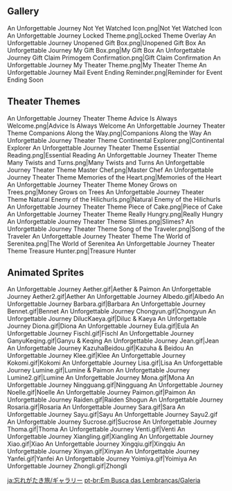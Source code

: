 {{Event Tabs
|subpage1 = Statistics
|story = false
}}
==Gallery==
<gallery>
An Unforgettable Journey Not Yet Watched Icon.png|Not Yet Watched Icon
An Unforgettable Journey Locked Theme.png|Locked Theme Overlay
An Unforgettable Journey Unopened Gift Box.png|Unopened Gift Box
An Unforgettable Journey My Gift Box.png|My Gift Box
An Unforgettable Journey Gift Claim Primogem Confirmation.png|Gift Claim Confirmation
An Unforgettable Journey My Theater Theme.png|My Theater Theme
An Unforgettable Journey Mail Event Ending Reminder.png|Reminder for Event Ending Soon
</gallery>

==Theater Themes==
<gallery>
An Unforgettable Journey Theater Theme Advice Is Always Welcome.png|Advice Is Always Welcome
An Unforgettable Journey Theater Theme Companions Along the Way.png|Companions Along the Way
An Unforgettable Journey Theater Theme Continental Explorer.png|Continental Explorer
An Unforgettable Journey Theater Theme Essential Reading.png|Essential Reading
An Unforgettable Journey Theater Theme Many Twists and Turns.png|Many Twists and Turns
An Unforgettable Journey Theater Theme Master Chef.png|Master Chef
An Unforgettable Journey Theater Theme Memories of the Heart.png|Memories of the Heart
An Unforgettable Journey Theater Theme Money Grows on Trees.png|Money Grows on Trees
An Unforgettable Journey Theater Theme Natural Enemy of the Hilichurls.png|Natural Enemy of the Hilichurls
An Unforgettable Journey Theater Theme Piece of Cake.png|Piece of Cake
An Unforgettable Journey Theater Theme Really Hungry.png|Really Hungry
An Unforgettable Journey Theater Theme Slimes.png|Slimes?
An Unforgettable Journey Theater Theme Song of the Traveler.png|Song of the Traveler
An Unforgettable Journey Theater Theme The World of Serenitea.png|The World of Serenitea
An Unforgettable Journey Theater Theme Treasure Hunter.png|Treasure Hunter
</gallery>

==Animated Sprites==
<gallery>
An Unforgettable Journey Aether.gif|Aether & Paimon
An Unforgettable Journey Aether2.gif|Aether
An Unforgettable Journey Albedo.gif|Albedo
An Unforgettable Journey Barbara.gif|Barbara
An Unforgettable Journey Bennet.gif|Bennet
An Unforgettable Journey Chongyun.gif|Chongyun
An Unforgettable Journey DilucKaeya.gif|Diluc & Kaeya
An Unforgettable Journey Diona.gif|Diona
An Unforgettable Journey Eula.gif|Eula
An Unforgettable Journey Fischl.gif|Fischl
An Unforgettable Journey GanyuKeqing.gif|Ganyu & Keqing
An Unforgettable Journey Jean.gif|Jean
An Unforgettable Journey KazuhaBeidou.gif|Kazuha & Beidou
An Unforgettable Journey Klee.gif|Klee
An Unforgettable Journey Kokomi.gif|Kokomi
An Unforgettable Journey Lisa.gif|Lisa
An Unforgettable Journey Lumine.gif|Lumine & Paimon
An Unforgettable Journey Lumine2.gif|Lumine
An Unforgettable Journey Mona.gif|Mona
An Unforgettable Journey Ningguang.gif|Ningguang
An Unforgettable Journey Noelle.gif|Noelle
An Unforgettable Journey Paimon.gif|Paimon
An Unforgettable Journey Raiden.gif|Raiden Shogun
An Unforgettable Journey Rosaria.gif|Rosaria
An Unforgettable Journey Sara.gif|Sara
An Unforgettable Journey Sayu.gif|Sayu
An Unforgettable Journey Sayu2.gif
An Unforgettable Journey Sucrose.gif|Sucrose
An Unforgettable Journey Thoma.gif|Thoma
An Unforgettable Journey Venti.gif|Venti
An Unforgettable Journey Xiangling.gif|Xiangling
An Unforgettable Journey Xiao.gif|Xiao
An Unforgettable Journey Xingqiu.gif|Xingqiu
An Unforgettable Journey Xinyan.gif|Xinyan
An Unforgettable Journey Yanfei.gif|Yanfei
An Unforgettable Journey Yoimiya.gif|Yoimiya
An Unforgettable Journey Zhongli.gif|Zhongli
</gallery>

[[ja:忘れがたき旅/ギャラリー]]
[[pt-br:Em Busca das Lembranças/Galeria]]
